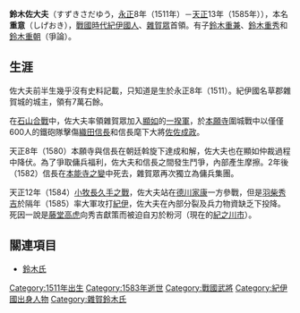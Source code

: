 '''鈴木佐大夫'''（すずきさだゆう，[[永正|永正]]8年（1511年）－[[天正_(日本)|天正]]13年（1585年）），本名'''重意'''（しげおき），[[战国时代_(日本)|戰國時代]][[紀伊國|紀伊]][[國人|國人]]、[[雜賀眾|雜賀眾]]首領。有子[[鈴木重兼|鈴木重兼]]、[[鈴木重秀|鈴木重秀]]和[[鈴木重朝|鈴木重朝]]（爭論）。

== 生涯 ==
佐大夫前半生幾乎沒有史料記載，只知道是生於永正8年（1511）。紀伊國名草郡雜賀城的城主，領有7萬石餘。

在[[石山合戰|石山合戰]]中，佐大夫率領雜賀眾加入[[顯如|顯如]]的[[一揆軍|一揆軍]]，於[[本願寺|本願寺]]圍城戰中以僅僅600人的鐵砲隊擊傷[[織田信長|織田信長]]和信長麾下大將[[佐佐成政|佐佐成政]]。

天正8年（1580）本願寺與信長在朝廷斡旋下達成和解，佐大夫也在顯如仲裁過程中降伏。為了爭取傭兵福利，佐大夫和信長之間發生鬥爭，內部產生摩擦。2年後（1582）信長在[[本能寺之變|本能寺之變]]中死去，雜賀眾再次獨立為傭兵集團。

天正12年（1584）[[小牧長久手之戰|小牧長久手之戰]]，佐大夫站在[[德川家康|德川家康]]一方參戰，但是[[羽柴秀吉|羽柴秀吉]]於隔年（1585）率大軍攻打[[紀伊國|紀伊]]，佐大夫在內部分裂及兵力物資缺乏下投降。死因一說是[[藤堂高虎|藤堂高虎]]向秀吉獻策而被迫自刃於粉河（現在的[[紀之川市|紀之川市]]）。

== 關連項目 ==
* [[鈴木氏|鈴木氏]]

[[Category:1511年出生|Category:1511年出生]]
[[Category:1583年逝世|Category:1583年逝世]]
[[Category:戰國武將|Category:戰國武將]]
[[Category:紀伊國出身人物|Category:紀伊國出身人物]]
[[Category:雜賀鈴木氏|Category:雜賀鈴木氏]]